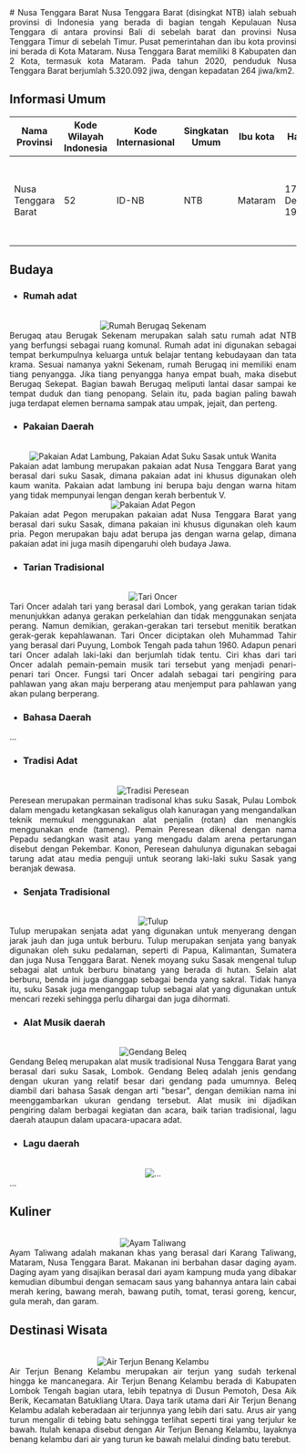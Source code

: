 <div align="justify">
   # Nusa Tenggara Barat
   Nusa Tenggara Barat (disingkat NTB) ialah sebuah provinsi di Indonesia yang berada di bagian tengah Kepulauan Nusa Tenggara di antara provinsi Bali di sebelah barat dan provinsi Nusa Tenggara Timur di sebelah Timur. Pusat pemerintahan dan ibu kota provinsi ini berada di Kota Mataram. Nusa Tenggara Barat memiliki 8 Kabupaten dan 2 Kota, termasuk kota Mataram. Pada tahun 2020, penduduk Nusa Tenggara Barat berjumlah 5.320.092 jiwa, dengan kepadatan 264 jiwa/km2.

   ## Informasi Umum
   |         Nama Provinsi            | Kode Wilayah Indonesia | Kode Internasional | Singkatan Umum |    Ibu kota     |        Hari Jadi          | Lambang                                                              |
   |----------------------------------|------------------------|--------------------|----------------|-----------------|---------------------------|----------------------------------------------------------------------|
   |       Nusa Tenggara Barat        |           52           |        ID-NB       |       NTB      |   Mataram       |    17 Desember 1958       | <div align="center"><img alt="Lambang Nusa Tenggara Barat" width="150" src="https://upload.wikimedia.org/wikipedia/commons/thumb/5/51/Coat_of_arms_of_West_Nusa_Tenggara.svg/90px-Coat_of_arms_of_West_Nusa_Tenggara.svg.png"/></div> |

   ## Budaya

   - ### Rumah adat
   <br/>
   <div align="center"><img alt="Rumah Berugaq Sekenam" src="https://akcdn.detik.net.id/community/media/visual/2022/11/14/berugaq_169.jpeg?w=700&q=90"/></div>
   Berugaq atau Berugak Sekenam merupakan salah satu rumah adat NTB yang berfungsi sebagai ruang komunal. Rumah adat ini digunakan sebagai tempat berkumpulnya keluarga untuk belajar tentang kebudayaan dan tata krama. Sesuai namanya yakni Sekenam, rumah Berugaq ini memiliki enam tiang penyangga. Jika tiang penyangga hanya empat buah, maka disebut Berugaq Sekepat. Bagian bawah Berugaq meliputi lantai dasar sampai ke tempat duduk dan tiang penopang. Selain itu, pada bagian paling bawah juga terdapat elemen bernama sampak atau umpak, jejait, dan perteng.
   
   - ### Pakaian Daerah
   <br/>
   <div align="center"><img alt="Pakaian Adat Lambung, Pakaian Adat Suku Sasak untuk Wanita" src="https://o-cdn-cas.sirclocdn.com/parenting/images/1_zEj3ZXm.width-800.format-webp.webp"/></div>
   Pakaian adat lambung merupakan pakaian adat Nusa Tenggara Barat yang berasal dari suku Sasak, dimana pakaian adat ini khusus digunakan oleh kaum wanita. Pakaian adat lambung ini berupa baju dengan warna hitam yang tidak mempunyai lengan dengan kerah berbentuk V.
   <br/>

   <div align="center"><img alt="Pakaian Adat Pegon" src="https://mobillombok.com/wp-content/uploads/2019/03/1-e1552375700422.jpg"/></div>
   Pakaian adat Pegon merupakan pakaian adat Nusa Tenggara Barat yang berasal dari suku Sasak, dimana pakaian ini khusus digunakan oleh kaum pria. Pegon merupakan baju adat berupa jas dengan warna gelap, dimana pakaian adat ini juga masih dipengaruhi oleh budaya Jawa.



   - ### Tarian Tradisional
   <br/>
   <div align="center"><img alt="Tari Oncer" src="https://www.infobudaya.net/wp-content/uploads/2017/09/DSCN2041.jpg"/></div>
   Tari Oncer adalah tari yang berasal dari Lombok,  yang gerakan tarian tidak menunjukkan adanya gerakan perkelahian dan tidak menggunakan senjata perang. Namun demikian, gerakan-gerakan tari tersebut menitik beratkan gerak-gerak kepahlawanan. Tari Oncer diciptakan oleh Muhammad Tahir yang berasal dari Puyung, Lombok Tengah pada tahun 1960. Adapun penari tari Oncer adalah laki-laki dan berjumlah tidak tentu. Ciri khas dari tari Oncer adalah pemain-pemain musik tari tersebut yang menjadi penari-penari tari Oncer. Fungsi tari Oncer adalah sebagai tari pengiring para pahlawan yang akan maju berperang atau menjemput para pahlawan yang  akan pulang berperang.
   
   - ### Bahasa Daerah
   ...
   
   - ### Tradisi Adat
   <br/>
   <div align="center"><img alt="Tradisi Peresean" src="https://upload.wikimedia.org/wikipedia/commons/b/b1/Peresean_ritual_of_Sasak_people_of_Lombok.jpg"/></div>
   Peresean merupakan permainan tradisonal khas suku Sasak, Pulau Lombok dalam mengadu ketangkasan sekaligus olah kanuragan yang mengandalkan teknik memukul menggunakan alat penjalin (rotan) dan menangkis menggunakan ende (tameng). Pemain Peresean dikenal dengan nama Pepadu sedangkan wasit atau yang mengadu dalam arena pertarungan disebut dengan Pekembar. Konon, Peresean dahulunya digunakan sebagai tarung adat atau media penguji untuk seorang laki-laki suku Sasak yang beranjak dewasa. 
   
   - ### Senjata Tradisional
   <br/>
   <div align="center"><img alt="Tulup" src="https://pariwisataindonesia.id/wp-content/uploads/2020/10/senjata-tradisional-tulup-foto-by-calonboscom.jpg"/></div>
   Tulup merupakan senjata adat yang digunakan untuk menyerang dengan jarak jauh dan juga untuk berburu.  Tulup merupakan senjata yang banyak digunakan oleh suku pedalaman, seperti di Papua, Kalimantan, Sumatera dan juga Nusa Tenggara Barat. Nenek moyang suku Sasak mengenal tulup sebagai alat untuk berburu binatang yang berada di hutan. Selain alat berburu, benda ini juga dianggap sebagai benda yang sakral. Tidak hanya itu, suku Sasak juga menganggap tulup sebagai alat yang digunakan untuk mencari rezeki sehingga perlu dihargai dan juga dihormati.
   
   - ### Alat Musik daerah
   <br/>
   <div align="center"><img alt="Gendang Beleq" src="https://indonesiakaya.com/wp-content/uploads/2020/10/Gendang_Beleq_1200.jpg"/></div>
   Gendang Beleq merupakan alat musik tradisional Nusa Tenggara Barat yang berasal dari suku Sasak, Lombok. Gendang Beleq adalah jenis gendang dengan ukuran yang relatif besar dari gendang pada umumnya. Beleq diambil dari bahasa Sasak dengan arti "besar", dengan demikian nama ini meenggambarkan ukuran gendang tersebut. Alat musik ini dijadikan pengiring dalam berbagai kegiatan dan acara, baik tarian tradisional, lagu daerah ataupun dalam upacara-upacara adat.
   
   - ### Lagu daerah
   <br/>
   <div align="center"><img alt="..." src="..."/></div>
   ...
   
   ## Kuliner
   <br/>
   <div align="center"><img alt="Ayam Taliwang" src="https://upload.wikimedia.org/wikipedia/commons/thumb/4/4c/Ayam_bakar_khas_Taliwang_2.JPG/375px-Ayam_bakar_khas_Taliwang_2.JPG"/></div>
   Ayam Taliwang adalah makanan khas yang berasal dari Karang Taliwang, Mataram, Nusa Tenggara Barat. Makanan ini berbahan dasar daging ayam. Daging ayam yang disajikan berasal dari ayam kampung muda yang dibakar kemudian dibumbui dengan semacam saus yang bahannya antara lain cabai merah kering, bawang merah, bawang putih, tomat, terasi goreng, kencur, gula merah, dan garam.

   ## Destinasi Wisata
   <br/>
   <div align="center"><img alt="Air Terjun Benang Kelambu" src="https://ik.imagekit.io/tvlk/blog/2022/01/Wisata-Air-Terjun-Lombok-Benang-Kelambu-Shutterstock.jpg?tr=dpr-2,w-675"/></div>
   Air Terjun Benang Kelambu merupakan air terjun yang sudah terkenal hingga ke mancanegara. Air Terjun Benang Kelambu berada di Kabupaten Lombok Tengah bagian utara, lebih tepatnya di Dusun Pemotoh, Desa Aik Berik, Kecamatan Batukliang Utara. Daya tarik utama dari Air Terjun Benang Kelambu adalah keberadaan air terjunnya yang lebih dari satu. Arus air yang turun mengalir di tebing batu sehingga terlihat seperti tirai yang terjulur ke bawah. Itulah kenapa disebut dengan Air Terjun Benang Kelambu, layaknya benang kelambu dari air yang turun ke bawah melalui dinding batu terebut. 
</div>